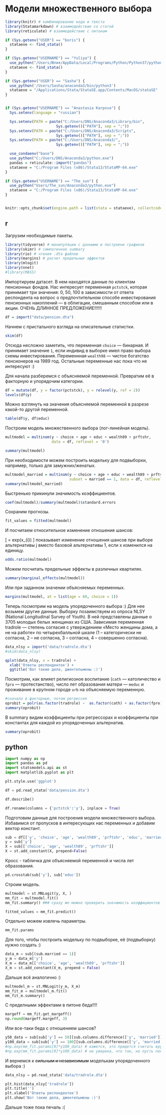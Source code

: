 # Модели множественного выбора {#multchoice}


```r
library(knitr) # комбинирование кода и текста
library(Statamarkdown) # взаимодействие со статой
library(reticulate) # взаимодействие с питоном

if (Sys.getenv("USER") == "boris") {
  stataexe <- find_stata()
}

if (Sys.getenv("USERNAME") == "Yuliya") {
  use_python("/Users/Юлия/AppData/Local/Programs/Python/Python37/python.exe")
  stataexe <- find_stata()
}

if (Sys.getenv("USER") == "Sasha") {
  use_python('/Users/Sasha/anaconda3/bin/python3')
  stataexe = "/Applications/Stata/StataSE.app/Contents/MacOS/stataSE"
}


if (Sys.getenv("USERNAME") == "Anastasia Karpova") {
  Sys.setenv(language = "russian")

  Sys.setenv(PATH = paste("C:/Users/DNS/Anaconda3/Library/bin",
                       Sys.getenv()["PATH"], sep = ";"))
  Sys.setenv(PATH = paste("C:/Users/DNS/Anaconda3/Scripts",
                       Sys.getenv()["PATH"], sep = ";"))
  Sys.setenv(PATH = paste("C:/Users/DNS/Anaconda3/",
                       Sys.getenv()["PATH"], sep = ";"))

  use_condaenv("base")
  use_python("C:/Users/DNS/Anaconda3/python.exe")
  pandas = reticulate::import("pandas")
  stataexe = "C:/Program Files (x86)/Stata13/StataMP-64.exe"
}

if (Sys.getenv("USERNAME") == "The_sun") {
  use_python("Users/The_sun/Anaconda3/python.exe")
  stataexe = "C:/Program Files (x86)/Stata13/StataMP-64.exe"
}


knitr::opts_chunk$set(engine.path = list(stata = stataexe), collectcode = TRUE)
```

## r

Загрузим необходимые пакеты.
```r
library(tidyverse) # манипуляции с данными и построени графиков
library(skimr) # симпатичное summary
library(rio) # чтения .dta файлов
library(margins) # расчет предельных эффектов
library(mlogit)
library(nnet)
#library(MASS)
```

Импортируем датасет. 
В нем находятся данные по клиентам пенсионных фондов. 
Нас интересует переменная `pctstck`, которая принимает три значения: 0, 50, 100 в зависимоcти от ответа респондента на вопрос о предпочтительном способе инвестирования пенсионных накоплений — в облигации, смешанным способом или в акции.  ОЧЕНЬ ДЛИННОЕ ПРЕДЛОЖЕНИЕ!!!!!!

```r
df = import("data/pension.dta")
```

Начнем с пристального взгляда на описательные статистки. 
```r
skim(df)
```

Отсюда несложно заметить, что переменная `choice` — бинарная. 
И принимает значение `1`, если индивид в выборке имел право выбора схемы инвестирования. 
Переменнная `wealth98` — чистое богатство пенсионеров на 1989 год. 
Остальные переменные нас пока что не интересуют :)


Для начала разберемся с объясняемой переменной.
Превратим её в факторную и упорядочим категории. 

```r
df = mutate(df, y = factor(pctstck), y = relevel(y, ref = 2)) 
levels(df$y)
```

Можно взглянуть на значения объясняемой переменной в разрезе какой-то другой переменной. 

```r
table(df$y, df$educ)
```

Построим модель множественного выбора (лог-линейная модель). 

```r
multmodel = multinom(y ~ choice + age + educ + wealth89 + prftshr, 
                     data = df, reflevel = '0')

summary(multmodel)
```

При необходимости можем построить модельку для подвыборки, например, только для замужних/женатых.

```r
multmodel_married = multinom(y ~ choice + age + educ + wealth89 + prftshr, 
                             subset = married == 1, data = df, reflevel = '0')
summary(multmodel_married)
```

Быстренько прикинули значимость коэффициентов.

```r
coef(multmodel)/summary(multmodel)$standard.errors
```

Сохраним прогнозы.
```r
fit_values = fitted(multmodel)
```

И посчитаем относительное изменение отношения шансов:

\[
\frac{P(y_{i} = j)}{P(y_{i} = 1)} = exp(x_{i}\beta)
\] показывает изменение отношения шансов при выборе альтернативы j вместо базовой альтернативы 1, если x изменился на единицу.

```r
odds.ratio(multmodel) 
```

Можем посчитать предельные эффекты в различных квартилях.
```r
summary(marginal_effects(multmodel))
```

Или при заданном значении объясняемых переменных.
```r
margins(multmodel, at = list(age = 69, choice = 1))
```


Теперь посмотрим на модель упорядоченного выбора :) 
Для нее возьмем другие данные. 
Выборку позаимствуем из опроса NLSY (National Longitudinal Survey of Youth). 
В ней представлены данные о 3705 молодых белых женщинах из США.
Зависимая переменная tradrole — степень согласия с утверждением «Место женщины дома, а не на работе» по четырехбалльной шкале (1 – категорически не согласна, 2 – не согласна, 3 – согласна, 4 – совершенно согласна).

```r
data_nlsy = import('data/tradrole.dta')
#skim(data_nlsy)
```

```r
qplot(data_nlsy, x = tradrole) + 
  xlab('Ответы респонденток') +
  ggtitle('Вот такие дела, джентельмены :)')
```

Посмотрим, как влияет религиозное воспитание (`cath` — католичество и `fpro` — протестанство), число лет образования матери — `meduc` и проживание в крупном городе `urb` на объясняемую переменную.

```r
#сначала в факторные, потом регрессия
oprobit = polr(as.factor(tradrole) ~  as.factor(cath) + as.factor(fpro) + meduc + as.factor(urb), data = data_nlsy, method = "probit", na.action = na.omit)
summary(oprobit)
```

В summary видим коэффициенты при регрессорах и коэффициенты при константах для каждой из упорядоченных альтернатив.

```r
summary(oprobit)
```

## python

```python
import numpy as np
import pandas as pd
import statsmodels.api as st
import matplotlib.pyplot as plt

plt.style.use('ggplot')
```


```python
df = pd.read_stata('data/pension.dta')
```

```python
df.describe()
```


```python
df.rename(columns = {'pctstck':'y'}, inplace = True)
```

Подготовим данные для построения модели множественного выбора. Избавимся от пропусков в интересующих нас переменных и добавим вектор констант. 

```python
sub = df[['y', 'choice', 'age', 'wealth89', 'prftshr', 'educ', 'married']].dropna()
y = sub['y']
X = sub[['choice', 'age', 'wealth89', 'prftshr']]
X = st.add_constant(X, prepend=False)
```

Кросс - табличка для объясняемой переменной и числа лет образования.
```python
pd.crosstab(sub['y'], sub['educ'])
```

Строим модель.
```python
multmodel = st.MNLogit(y, X, )
mm_fit = multmodel.fit()
mm_fit.summary() ### сразу же можно проверить значимость коэффициентов
```

```python
fitted_values = mm_fit.predict()
```

Отдельно можем извлечь параметры.
```python
mm_fit.params
```

Для того, чтобы построить модельку по подвыборке, её (подвыборку) нужно создать :)
```python
data_m = sub[(sub.married == 1)]
y_m = data_m['y']
X_m = data_m[['choice', 'age', 'wealth89', 'prftshr']]
X_m = st.add_constant(X_m, prepend = False)
```

Дальше всё аналогично :)
```python
multmodel_m = st.MNLogit(y_m, X_m)
mm_fit_m = multmodel_m.fit()
mm_fit_m.summary()
```

C пределными эффектами в питоне беда!!!!
```python
margeff = mm_fit.get_margeff()
np.round(margeff.margeff, 3)
```
 
Или все-таки беда с отношением шансов?
```python
y50_data = sub[sub['y'] == 50][sub.columns.difference(['y', 'married'])]
y100_data = sub[sub['y'] == 100][sub.columns.difference(['y', 'married'])]
#np.exp(mm_fit.params[0]*y100_data) # кажется, это придется считать вручную :(
#np.exp(mm_fit.params[0]*y100_data) # не уверена, что так, но пусть пока будет
```

И вернемся к ~~сильным и независимым~~ моделькам упорядоченного выбора :) 
```python
data_nlsy = pd.read_stata('data/tradrole.dta')
```

```python
plt.hist(data_nlsy['tradrole'])
plt.title('')
plt.xlabel('Ответы респонденток')
plt.show('Вот такие дела, джентельмены :)')
```

Дальше тоже пока печаль :(

